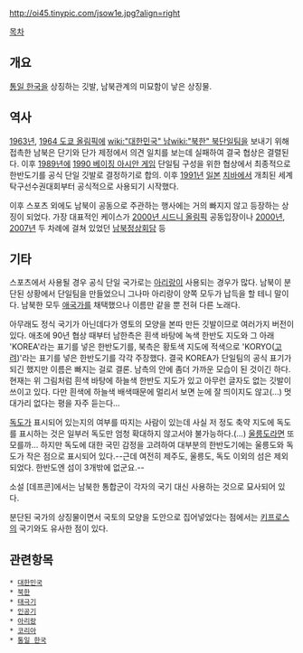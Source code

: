 http://oi45.tinypic.com/jsow1e.jpg?align=right

[[목차]]

== 개요 ==
[[통일 한국]]을 상징하는 깃발, 남북관계의 미묘함이 낳은 상징물.
== 역사 ==
[[1963년]], [[1964 도쿄 올림픽]]에 [[wiki:"대한민국" 남]][[wiki:"북한" 북]]단일팀을 보내기 위해 접촉한 남북은 단기와 단가 제정에서 의견 일치를 보는데 실패하여 결국 협상은 결렬된다. 이후 [[1989년]]에 [[1990 베이징 아시안 게임]] 단일팀 구성을 위한 협상에서 최종적으로 한반도기를 공식 단일 깃발로 결정하기로 합의. 이후 [[1991년]] [[일본]] [[치바]]에서 개최된 세계탁구선수권대회부터 공식적으로 사용되기 시작했다.

이후 스포츠 외에도 남북이 공동으로 주관하는 행사에는 거의 빠지지 않고 등장하는 상징이 되었다. 가장 대표적인 케이스가 [[2000년 시드니 올림픽]] 공동입장이나 [[2000년]], [[2007년]] 두 차례에 걸쳐 있었던 [[남북정상회담]] 등

== 기타 ==
스포츠에서 사용될 경우 공식 단일 국가로는 [[아리랑]]이 사용되는 경우가 많다. 남북이 분단된 상황에서 단일팀을 만들었으니 그나마 아리랑이 양쪽 모두가 납득을 할 테니 말이다. 남북한 모두 [[애국가]]를 채택했으나 이름만 같을 뿐 전혀 다른 노래다.

아무래도 정식 국기가 아닌데다가 영토의 모양을 본따 만든 깃발이므로 여러가지 버전이 있다. 애초에 90년 협상 때부터 남한측은 흰색 바탕에 녹색 한반도 지도와 그 아래 'KOREA'라는 표기를 넣은 한반도기를, 북측은 황토색 지도에 적색으로 'KORYO([[고려]])'라는 표기를 넣은 한반도기를 각각 주장했다. 결국 KOREA가 단일팀의 공식 표기가 되긴 했지만 이름은 빠지는 걸로 결론. 남측의 안에 좀더 가까운 모습이 된 것이긴 하다. 현재는 위 그림처럼 흰색 바탕에 하늘색 한반도 지도가 있고 아무런 글자도 없는 깃발이 쓰이고 있다. 다만 흰색에 하늘색 배색때문에 멀리서 보면 눈에 잘 띄이지도 않고(...) 멋대가리 없다는 평을 자주 듣는다...

[[독도]]가 표시되어 있는지의 여부를 따지는 사람이 있는데 사실 저 정도 축약 지도에 독도를 표시하는 것은 일부러 독도만 엄청 확대하지 않고서야 불가능하다.(...) [[울릉도]]라면 또 모를까... 하지만 독도에 대한 국민 감정을 고려하여 대부분의 한반도기에는 울릉도와 독도가 작은 점으로 표시되어 있다.--근데 여전히 제주도, 울릉도, 독도 이외의 섬은 제외되었다. 한반도엔 섬이 3개밖에 없군요.--

소설 [데프콘]에서는 남북한 통합군이 각자의 국기 대신 사용하는 것으로 묘사되어 있다.

분단된 국가의 상징물이면서 국토의 모양을 도안으로 집어넣었다는 점에서는 [[키프로스]]의 국기와도 유사한 점이 있다.


== 관련항목 ==
 * [[대한민국]]
 * [[북한]]
 * [[태극기]]
 * [[인공기]]
 * [[아리랑]]
 * [[코리아]]
 * [[통일 한국]]
